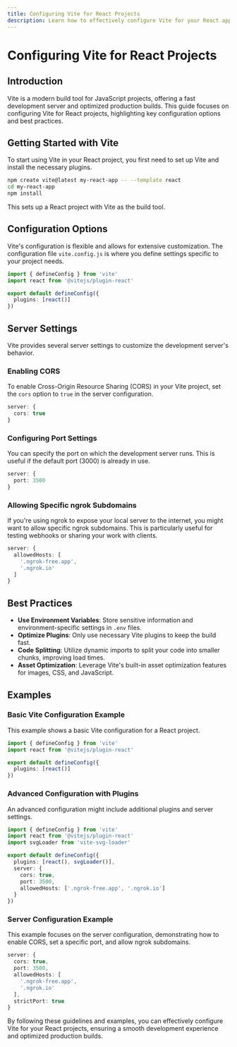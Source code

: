 ```yaml
---
title: Configuring Vite for React Projects
description: Learn how to effectively configure Vite for your React applications, including server settings, CORS, and ngrok subdomains.
---
```


# Configuring Vite for React Projects

## Introduction

Vite is a modern build tool for JavaScript projects, offering a fast development server and optimized production builds. This guide focuses on configuring Vite for React projects, highlighting key configuration options and best practices.

## Getting Started with Vite

To start using Vite in your React project, you first need to set up Vite and install the necessary plugins.

```bash
npm create vite@latest my-react-app -- --template react
cd my-react-app
npm install
```

This sets up a React project with Vite as the build tool.

## Configuration Options

Vite's configuration is flexible and allows for extensive customization. The configuration file `vite.config.js` is where you define settings specific to your project needs.

```typescript
import { defineConfig } from 'vite'
import react from '@vitejs/plugin-react'

export default defineConfig({
  plugins: [react()]
})
```

## Server Settings

Vite provides several server settings to customize the development server's behavior.

### Enabling CORS

To enable Cross-Origin Resource Sharing (CORS) in your Vite project, set the `cors` option to `true` in the server configuration.

```typescript
server: {
  cors: true
}
```

### Configuring Port Settings

You can specify the port on which the development server runs. This is useful if the default port (3000) is already in use.

```typescript
server: {
  port: 3500
}
```

### Allowing Specific ngrok Subdomains

If you're using ngrok to expose your local server to the internet, you might want to allow specific ngrok subdomains. This is particularly useful for testing webhooks or sharing your work with clients.

```typescript
server: {
  allowedHosts: [
    '.ngrok-free.app',
    '.ngrok.io'
  ]
}
```

## Best Practices

- **Use Environment Variables**: Store sensitive information and environment-specific settings in `.env` files.
- **Optimize Plugins**: Only use necessary Vite plugins to keep the build fast.
- **Code Splitting**: Utilize dynamic imports to split your code into smaller chunks, improving load times.
- **Asset Optimization**: Leverage Vite's built-in asset optimization features for images, CSS, and JavaScript.

## Examples

### Basic Vite Configuration Example

This example shows a basic Vite configuration for a React project.

```typescript
import { defineConfig } from 'vite'
import react from '@vitejs/plugin-react'

export default defineConfig({
  plugins: [react()]
})
```

### Advanced Configuration with Plugins

An advanced configuration might include additional plugins and server settings.

```typescript
import { defineConfig } from 'vite'
import react from '@vitejs/plugin-react'
import svgLoader from 'vite-svg-loader'

export default defineConfig({
  plugins: [react(), svgLoader()],
  server: {
    cors: true,
    port: 3500,
    allowedHosts: ['.ngrok-free.app', '.ngrok.io']
  }
})
```

### Server Configuration Example

This example focuses on the server configuration, demonstrating how to enable CORS, set a specific port, and allow ngrok subdomains.

```typescript
server: {
  cors: true,
  port: 3500,
  allowedHosts: [
    '.ngrok-free.app',
    '.ngrok.io'
  ],
  strictPort: true
}
```

By following these guidelines and examples, you can effectively configure Vite for your React projects, ensuring a smooth development experience and optimized production builds.
